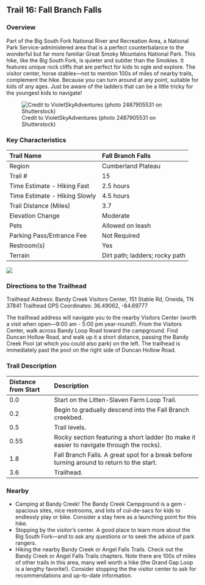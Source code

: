 ## Trail 16: Fall Branch Falls

### Overview

Part of the Big South Fork National River and Recreation Area, a National Park Service-administered area that is a perfect counterbalance to the wonderful but far more familiar Great Smoky Mountains National Park. This hike, like the Big South Fork, is quieter and subtler than the Smokies. It features unique rock cliffs that are perfect for kids to ogle and explore. The visitor center, horse stables---not to mention 100s of miles of nearby trails, complement the hike. Because you can turn around at any point, suitable for kids of any ages. Just be aware of the ladders that can be a little tricky for the youngest kids to navigate!

![Credit to VioletSkyAdventures (photo 2487905531 on Shutterstock)](img/trail-16-figure-01.jpg)


### Key Characteristics

| Trail Name                    | Fall Branch Falls              |
|:------------------------------|:-------------------------------|
| Region                        | Cumberland Plateau             |
| Trail \#                      | 15                             |
| Time Estimate - Hiking Fast   | 2.5 hours                      |
| Time Estimate - Hiking Slowly | 4.5 hours                      |
| Trail Distance (Miles)        | 3.7                            |
| Elevation Change              | Moderate                       |
| Pets                          | Allowed on leash               |
| Parking Pass/Entrance Fee     | Not Required                   |
| Restroom(s)                   | Yes                            |
| Terrain                       | Dirt path; ladders; rocky path |

![](maps/trail-16-map.jpeg)

### Directions to the Trailhead

Trailhead Address: Bandy Creek Visitors Center, 151 Stable Rd, Oneida, TN 37841
Trailhead GPS Coordinates: 36.49062, -84.69777

The trailhead address will navigate you to the nearby Visitors Center (worth a visit when open---9:00 am - 5:00 pm year-round!). From the Visitors Center, walk across Bandy Loop Road toward the campground. Find Duncan Hollow Road, and walk up it a short distance, passing the Bandy Creek Pool (at which you could also park) on the left. The trailhead is immediately past the pool on the right side of Duncan Hollow Road.

### Trail Description

| Distance from Start | Description                                                                               |
|:----------------|:------------------------------------------------------|
| 0.0                 | Start on the Litten-Slaven Farm Loop Trail.                                               |
| 0.2                 | Begin to gradually descend into the Fall Branch creekbed.                                 |
| 0.5                 | Trail levels.                                                                             |
| 0.55                | Rocky section featuring a short ladder (to make it easier to navigate through the rocks). |
| 1.8                 | Fall Branch Falls. A great spot for a break before turning around to return to the start. |
| 3.6                 | Trailhead.                                                                                |

### Nearby

-   Camping at Bandy Creek! The Bandy Creek Campground is a gem - spacious sites, nice restrooms, and lots of cul-de-sacs for kids to endlessly play or bike. Consider a stay here as a launching point for this hike.
-   Stopping by the visitor's center. A good place to learn more about the Big South Fork---and to ask any questions or to seek the advice of park rangers.
-   Hiking the nearby Bandy Creek or Angel Falls Trails. Check out the Bandy Creek or Angel Falls Trails chapters. Note there are 100s of miles of other trails in this area, many well worth a hike (the Grand Gap Loop is a lengthy favorite!). Consider stopping the the visitor center to ask for recommendations and up-to-date information.
